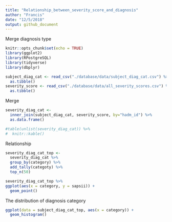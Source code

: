 ```yaml
---
title: "Relationship_between_severity_score_and_diagnosis"
author: "Francis"
date: "12/5/2018"
output: github_document
---
```

Merge diagnosis type

```r
knitr::opts_chunk$set(echo = TRUE)
library(ggplot2)
library(RPostgreSQL)
library(tidyverse)
library(dbplyr)
```


```r
subject_diag_cat <- read_csv("./database/data/subject_diag_cat.csv") %>% 
  as.tibble()
severity_score <- read_csv("./database/data/all_severity_scores.csv") %>% 
  as.tibble()
```









Merge
```r
severity_diag_cat <-
  inner_join(subject_diag_cat, severity_score, by="hadm_id") %>% 
  as.data.frame()
```

```r
#table(unlist(severity_diag_cat)) %>% 
#  knitr::kable()
```

Relationship


```r
severity_diag_cat_top <- 
  severity_diag_cat %>% 
  group_by(category) %>% 
  add_tally(categoty) %>% 
  top_n(50)
```





```r
severity_diag_cat_top %>% 
ggplot(aes(x = category, y = sapsii)) +
  geom_point()
```

The distribution of diagnosis category
```r

ggplot(data = subject_diag_cat_top, aes(x = category)) + 
  geom_histogram()

```